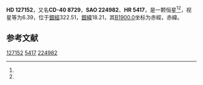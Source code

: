 {{Starbox begin
| name = HD 127152
}}
{{Starbox observe
| epoch = [[J2000.0|J2000.0]]
| constell = {{星座名待查}}<ref name=SIMBAD>{{cite web
 | url=http://simbad.u-strasbg.fr/simbad/sim-id?Ident=HR+5417
 | title=Pulsating variable Star
 | publisher=Centre de Données astronomiques de Strasbourg
 | work=SIMBAD
 | accessdate=2012-07-13
 | archive-date=2016-03-19
 | archive-url=https://web.archive.org/web/20160319063747/http://simbad.u-strasbg.fr/simbad/sim-id?Ident=HR+5417
 | dead-url=no
 }}</ref><ref name=DATA>{{cite web
 | url=http://vizier.u-strasbg.fr/viz-bin/VizieR-5?-out.add=.&-source=5050&-corr=PK=HR&-out.max=9999&HR=5417
 | title=VizieR Detailed Page
 | accessdate=2012-07-13
 | archive-date=2016-03-05
 | archive-url=https://web.archive.org/web/20160305003235/http://vizier.u-strasbg.fr/viz-bin/VizieR-5?-out.add=.&-source=5050&-corr=PK=HR&-out.max=9999&HR=5417
 | dead-url=no
 }}</ref>
| 星官 = 
| ra = {{RA|14|30|56.5}}<ref name=SIMBAD /><ref name=DATA />
| dec = {{DEC|-40|50|42}}<ref name=SIMBAD /><ref name=DATA />
| appmag_v = 6.39<ref name=SIMBAD /><ref name=DATA />
}}
{{Starbox character
| class = K3III<ref name=SIMBAD /><ref name=DATA />
| b-v = 1.44<ref name=SIMBAD /><ref name=DATA />
| u-b = <ref name=SIMBAD /><ref name=DATA />
| r-i = <ref name=SIMBAD /><ref name=DATA />
| variable = 
}}
{{Starbox astrometry
| radial_v = 
| prop_mo_ra = -16
| parallax = 
| p_error = 
}}
{{Starbox catalog
| names =CD-40 8729，[[SAO星表|SAO]] 224982，[[HD星表|HD]] 127152，[[HR星表|HR]] 5417}}
{{Starbox reference |Simbad=HR+5417}}
{{Starbox end}}

'''HD 127152'''，又名'''CD-40 8729'''，'''SAO 224982'''、'''HR 5417'''，是一颗恒星<ref name=SIMBAD /><ref name=DATA />，视星等为6.39，位于[[銀道座標系|銀經]]322.51，[[銀道座標系|銀緯]]18.21，其[[B1900.0|B1900.0]]坐标为赤經{{RA|14|24|40.4}}，赤緯{{DEC|-40|18.21|0}}。

== 参考文献 ==
{{reflist}}

{{star-stub}}

[[Category:HD和HDE天體|127152]]
[[Category:HR天體|5417]]
[[Category:SAO天體|224982]]